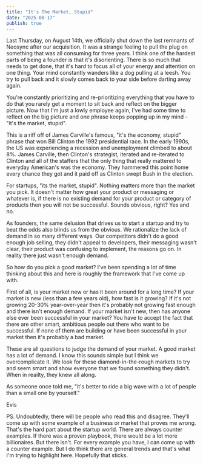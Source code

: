 ```yaml
---
title: "It's The Market, Stupid"
date: "2025-08-17"
publish: true
---
```


Last Thursday, on August 14th, we officially shut down the last remnants of Neosync after our acquisition. It was a strange feeling to pull the plug on something that was all consuming for three years. I think one of the hardest parts of being a founder is that it's disorienting. There is so much that needs to get done, that it's hard to focus all of your energy and attention on one thing. Your mind constantly wanders like a dog pulling at a leesh. You try to pull back and it slowly comes back to your side before darting away again.

You're constantly prioritizing and re-prioritizing everything that you have to do that you rarely get a moment to sit back and reflect on the bigger picture. Now that I'm just a lowly employee again, I've had some time to reflect on the big picture and one phrase keeps popping up in my mind - "it's the market, stupid".

This is a riff off of James Carville's famous, "it's the economy, stupid" phrase that won Bill Clinton the 1992 presidential race. In the early 1990s, the US was experiencing a recession and unemployment climbed to about 8%. James Carville, then Clinton's strategist, iterated and re-iterated to Clinton and all of the staffers that the only thing that really mattered to everyday American's was the economy. They hammered this point home every chance they got and it paid off as Clinton swept Bush in the election.

For startups, "its the market, stupid". Nothing matters more than the market you pick. It doesn't matter how great your product or messaging or whatever is, if there is no existing demand for your product or category of products then you will not be successful. Sounds obvious, right? Yes and no.

As founders, the same delusion that drives us to start a startup and try to beat the odds also blinds us from the obvious. We rationalize the lack of demand in so many different ways. Our competitors didn't do a good enough job selling, they didn't appeal to developers, their messaging wasn't clear, their product was confusing to implement, the reasons go on. In reality there just wasn't enough demand.

So how do you pick a good market? I've been spending a lot of time thinking about this and here is roughly the framework that I've come up with.

First of all, is your market new or has it been around for a long time? If your market is new (less than a few years old), how fast is it growing? If it's not growing 20-30% year-over-year then it's probably not growing fast enough and there isn't enough demand. If your market isn't new, then has anyone else ever been successful in your market? You have to accept the fact that there are other smart, ambitious people out there who want to be successful. If none of them are building or have been successful in your market then it's probably a bad market.

These are all questions to judge the demand of your market. A good market has a lot of demand. I know this sounds simple but I think we overcomplicate it. We look for these diamond-in-the-rough markets to try and seem smart and show everyone that we found something they didn't. When in reailty, they knew all along.

As someone once told me, "it's better to ride a big wave with a lot of people than a small one by yourself."

Evis

PS. Undoubtedly, there will be people who read this and disagree. They'll come up with some example of a business or market that proves me wrong. That's the hard part about the startup world. There are always counter examples. If there was a proven playbook, there would be a lot more billionaires. But there isn't. For every example you have, I can come up with a counter example. But I do think there are general trends and that's what I'm trying to highlight here. Hopefully that sticks.
